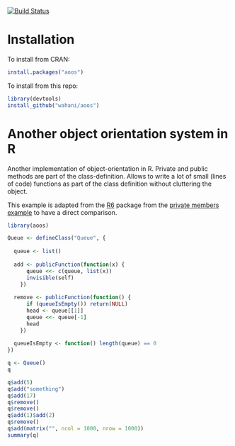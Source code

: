 [![Build Status](https://travis-ci.org/wahani/aoos.png?branch=master)](https://travis-ci.org/wahani/aoos)

# Installation
To install from CRAN:
```r
install.packages("aoos")
```

To install from this repo:
```r
library(devtools)
install_github("wahani/aoos")
```

# Another object orientation system in R
Another implementation of object-orientation in R. Private and public methods are part of the class-definition. Allows to write a lot of small (lines of code) functions as part of the class definition without cluttering the object.

This example is adapted from the [R6](https://github.com/wch/R6) package from the [private members example](http://rpubs.com/wch/24456) to have a direct comparison.

```r
library(aoos)

Queue <- defineClass("Queue", {
  
  queue <- list()
  
  add <- publicFunction(function(x) {
      queue <<- c(queue, list(x))
      invisible(self)
    })
  
  remove <- publicFunction(function() {
      if (queueIsEmpty()) return(NULL)
      head <- queue[[1]]
      queue <<- queue[-1]
      head
    })
  
  queueIsEmpty <- function() length(queue) == 0
})

q <- Queue()
q
```

```r
q$add(5)
q$add("something")
q$add(17)
q$remove()
q$remove()
q$add(1)$add(2)
q$remove()
q$add(matrix("", ncol = 1000, nrow = 1000))
summary(q)
```



